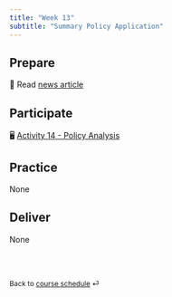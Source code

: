 ```yaml
---
title: "Week 13"
subtitle: "Summary Policy Application"
---
```


## Prepare

📖 Read [news article]()

## Participate

🖥️ [Activity 14 - Policy Analysis](/teaching/ENCI707/ae/ae-14.html)

## Practice
None

## Deliver
None

<br><br>

::: {style="font-size: 0.875em;"}
Back to [course schedule](/teaching/ENCI707/ "Course schedule") ⏎
:::